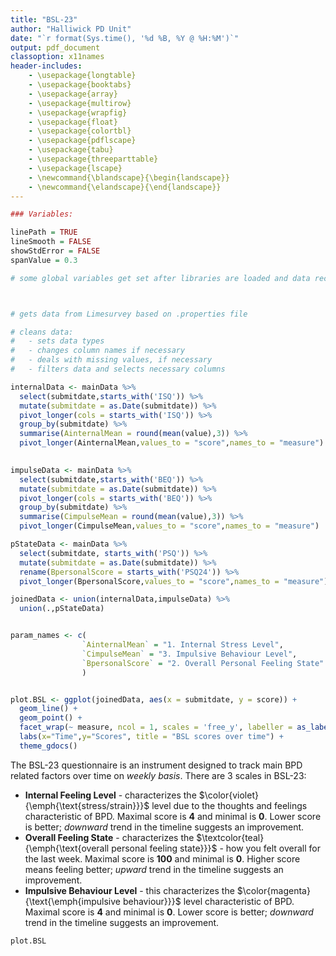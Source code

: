 ```yaml
--- 
title: "BSL-23"
author: "Halliwick PD Unit"
date: "`r format(Sys.time(), '%d %B, %Y @ %H:%M')`"
output: pdf_document
classoption: x11names
header-includes:    
    - \usepackage{longtable}
    - \usepackage{booktabs}
    - \usepackage{array}
    - \usepackage{multirow}
    - \usepackage{wrapfig}
    - \usepackage{float}
    - \usepackage{colortbl}
    - \usepackage{pdflscape}
    - \usepackage{tabu}
    - \usepackage{threeparttable}
    - \usepackage{lscape}
    - \newcommand{\blandscape}{\begin{landscape}}
    - \newcommand{\elandscape}{\end{landscape}}     
---
```


\pagenumbering{gobble}

```r
### Variables:

linePath = TRUE
lineSmooth = FALSE
showStdError = FALSE
spanValue = 0.3

# some global variables get set after libraries are loaded and data received 
```

```r
```

```r
```

```r
# gets data from Limesurvey based on .properties file
```

```r
# cleans data:
#   - sets data types
#   - changes column names if necessary
#   - deals with missing values, if necessary
#   - filters data and selects necessary columns
```

```r

internalData <- mainData %>% 
  select(submitdate,starts_with('ISQ')) %>% 
  mutate(submitdate = as.Date(submitdate)) %>% 
  pivot_longer(cols = starts_with('ISQ')) %>% 
  group_by(submitdate) %>% 
  summarise(AinternalMean = round(mean(value),3)) %>% 
  pivot_longer(AinternalMean,values_to = "score",names_to = "measure")
               

impulseData <- mainData %>% 
  select(submitdate,starts_with('BEQ')) %>% 
  mutate(submitdate = as.Date(submitdate)) %>% 
  pivot_longer(cols = starts_with('BEQ')) %>% 
  group_by(submitdate) %>% 
  summarise(CimpulseMean = round(mean(value),3)) %>% 
  pivot_longer(CimpulseMean,values_to = "score",names_to = "measure")

pStateData <- mainData %>% 
  select(submitdate, starts_with('PSQ')) %>% 
  mutate(submitdate = as.Date(submitdate)) %>% 
  rename(BpersonalScore = starts_with('PSQ24')) %>% 
  pivot_longer(BpersonalScore,values_to = "score",names_to = "measure")

joinedData <- union(internalData,impulseData) %>% 
  union(.,pStateData)


param_names <- c(
                `AinternalMean` = "1. Internal Stress Level",
                `CimpulseMean` = "3. Impulsive Behaviour Level",
                `BpersonalScore` = "2. Overall Personal Feeling State"
                )


plot.BSL <- ggplot(joinedData, aes(x = submitdate, y = score)) +
  geom_line() + 
  geom_point() +
  facet_wrap(~ measure, ncol = 1, scales = 'free_y', labeller = as_labeller(param_names)) +
  labs(x="Time",y="Scores", title = "BSL scores over time") +
  theme_gdocs()


```

The BSL-23 questionnaire is an instrument designed to track main BPD related factors over time on _weekly basis_. There are 3 scales in BSL-23:

* **Internal Feeling Level** - characterizes the $\color{violet}{\emph{\text{stress/strain}}}$ level due to the thoughts and feelings characteristic of BPD. Maximal score is **4** and minimal is **0**. Lower score is better; _downward_ trend in the timeline suggests an improvement.
* **Overall Feeling State** - characterizes the $\textcolor{teal}{\emph{\text{overall personal  feeling  state}}}$ - how you felt overall for the last week. Maximal score is **100** and minimal is **0**. Higher score means feeling better; _upward_ trend in the timeline suggests an improvement.
* **Impulsive Behaviour Level** - this characterizes the $\color{magenta}{\text{\emph{impulsive  behaviour}}}$  level characteristic of BPD. Maximal score is **4** and minimal is **0**. Lower score is better; _downward_ trend in the timeline suggests an improvement.

\vspace{5mm}

```r
plot.BSL

```
